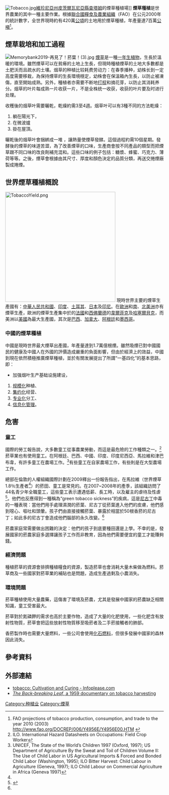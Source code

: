 [[File:Tobacco.jpg|thumb]][[維珍尼亞州|維珍尼亞州]][[皮茨爾瓦尼亞縣_(維吉尼亞州)|皮茨爾瓦尼亞縣]][[查塔姆_(維珍尼亞州)|查塔姆]]的煙草種植場]]
'''煙草種植'''是世界農業的其中一種主要作業。根據[[聯合國糧食及農業組織|聯合國糧食及農業組織]]（FAO）在公元2000年的統計數字，全世界現時約有420萬[[公頃|公頃]]的土地用於煙草種植，年產量達7百萬[[公噸|公噸]]<ref>FAO projections of tobacco production, consumption, and trade to the year 2010 (2003) http://www.fao.org/DOCREP/006/Y4956E/Y4956E00.HTM {{Wayback|url=http://www.fao.org/DOCREP/006/Y4956E/Y4956E00.HTM |date=20190121214537 }}</ref>。

== 煙草栽培和加工過程 ==
[[File:Memorybank2019-再見了！菸葉！(3).jpg|thumb]]
[[煙草|煙草]]是一種[[一年生植物|一年生植物]]，生長於溫暖的環境。雖然煙草可以在貧瘠的土地上生長，但現時種植煙草的土地大多數都是土肥沃而且疏水的土壤。烟草的种植比较耗费劳动力：在春季播种，幼株长到一定高度需要移栽，為保持煙草的生長環境穩定，幼株會在保溫箱內生長，以防止被凍傷，直至開始成熟。另外，種植者亦需要不断地[[打杈|打杈]]和摘花芽，以防止其消耗养分。烟草的叶片每成熟一片收获一片，不是全株统一收获，收获的叶片要及时进行处理。

收穫後的烟草叶需要曬乾，乾燥約需3至4週。烟草叶可以有3種不同的方法乾燥：
# 躺在陽光下，
# 在微波爐
# 掛在屋頂。

曬乾後的烟草叶會捆綁成一堆 ，讓熱量使煙草發酵。這個過程約需10個星期。發酵後的煙草的味道苦澀，為了改善煙草的口味，生產商會按不同產品的類型而把煙草跟不同口味的改良劑補充混和。這些口味的例子包括：糖漿、蜂蜜、巧克力、薄荷等等。之後，煙草會根據由其尺寸、厚度和顏色決定的品質分類，再送交捲煙廠製成捲煙。

== 世界煙草種植概說 ==

[[File:TobaccoYield.png|350px]]
現時世界主要的煙草生產國有：[[中華人民共和國|中華人民共和國]]、[[印度|印度]]、[[土耳其|土耳其]]、[[日本|日本]]及[[印尼|印尼]]。在[[歐洲|歐洲]]和[[南美洲|南]]、[[北美洲|北美洲]]亦有煙草生產，歐洲的煙草生產集中於的[[法國|法國]]和[[西佛蘭德|西佛蘭德]]的[[韋爾菲克|韋爾菲克]]及[[哈塞爾貝克|哈塞爾貝克]]，而美洲以[[美國|美國]]為最大生產國，其次是[[巴西|巴西]]、[[加拿大|加拿大]]、[[阿根廷|阿根廷]]和[[墨西哥|墨西哥]]。

=== 中國的煙草種植 ===

中國是現時世界最大煙草出產國，年產量達到1.7萬億根煙。雖然吸煙已對中國國民的健康及中國人在外國的評價造成嚴重的負面影響，但由於經濟上的效益，中國到現在依然積極推廣煙草種植，並於有關发展提出了所謂“一基四化”的基本思路，即：
* 加强烟叶生产基础设施建设，
# [[规模化|规模化]]种植、
# [[集约化|集约化]]经营、
# [[專門化|专业化]]分工、
# [[信息化管理|信息化管理]]。

==危害==
=== 童工 ===
國際的勞工報告說，大多數童工從事農業勞動，而這是最危險的工作種類之一。<ref name="ReferenceC">ILO. International Hazard Datasheets on Occupations: Field Crop Worker</ref>菸草業也有使用童工。在阿根廷、巴西、中國、印度、印度尼西亞、馬拉維和津巴布韋，有許多童工在農場工作。<ref>UNICEF, The State of the World’s Children 1997 (Oxford, 1997); US Department of Agriculture By the Sweat and Toil of Children Volume II: The Use of Child Labor in US Agricultural Imports & Forced and Bonded Child Labor (Washington, 1995); ILO Bitter Harvest: Child Labour in Agriculture (Geneva, 1997); ILO Child Labour on Commercial Agriculture in Africa (Geneva 1997)</ref>有些童工在自家農場工作，有些則是在大型農場工作。

總部在倫敦的人權組織國際計劃在2009釋出一份報告指出，在馬拉維（世界煙草1.8％生產者<ref name="United Nations 2010"/>）的菸田、童工是常見的。在2007~2008年的產季，該組織訪問了44名青少年全職童工，這些童工表示遭遇低薪、長工時，以及雇主的虐待及性虐<ref>{{Cite web |url=http://plan-international.org/about-plan/resources/media-centre/press-releases/malawi-child-tobacco-pickers-50-a-day-habit/?searchterm=tobacco |title=存档副本 |access-date=2014-03-18 |archive-date=2015-07-08 |archive-url=https://web.archive.org/web/20150708150352/http://plan-international.org/about-plan/resources/media-centre/press-releases/malawi-child-tobacco-pickers-50-a-day-habit/?searchterm=tobacco |dead-url=no }}</ref>。他們也反應得到一種稱為“green tobacco sickness”的疾病，這是[[尼古丁|尼古丁]]中毒的一種表現：當他們用手處理濕潤的菸葉、尼古丁從菸葉進入他們的皮膚，他們感到噁心、嘔吐和頭暈。孩子們由直接接觸菸葉、暴露於相當於50根香菸的尼古丁；如此多的尼古丁會造成他們腦部的永久改變。<ref name="ReferenceC"/>

菸農家庭常需要做出困難的決定：他們的孩子到底要種田還是上學。不幸的是，發展國家的菸農家庭多選擇讓孩子工作而非教育，因為他們需要便宜的童工才能賺夠錢。

=== 經濟問題 ===
種植菸草的資源會排擠種植糧食的資源，製造菸草也會消耗大量木柴做為燃料。菸草商及一些國家對菸草業的補貼也是問題，造成生產過剩及小農消失。
=== 環境問題 ===
菸草種植使用大量農藥，這傷害了環境及菸農，尤其是發展中國家的菸農缺乏相關知識，童工受害最大。

菸草對於氮磷鉀的需求也高於主要作物，造成了大量的化肥使用，一些化肥含有放射性物質，菸草會把這些放射性物質移至吸菸者及二手菸接觸者的肺部。

香菸製作時也需要大量燃料，一些公司會使用[[化石燃料|化石燃料]]，但很多發展中國家的森林因此消失。

== 參考資料 ==
{{reflist}}

== 外部連結 ==
* [http://www.infoplease.com/ce6/sci/A0861574.html tobacco: Cultivation and Curing - Infoplease.com] {{Wayback|url=http://www.infoplease.com/ce6/sci/A0861574.html |date=20121008092601 }}
* [http://www.nfb.ca/film/The_Back-breaking_Leaf/ ''The Back-breaking Leaf'', a 1959 documentary on tobacco harvesting] {{Wayback|url=http://www.nfb.ca/film/The_Back-breaking_Leaf/ |date=20210417172005 }}
{{香煙}}
[[Category:种植业|Category:种植业]]
[[Category:煙草|Category:煙草]]